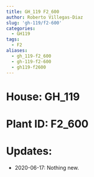 ```yaml
---
title: GH_119 F2_600
author: Roberto Villegas-Diaz
slug: 'gh-119/f2-600'
categories:
  - GH119
tags:
  - F2
aliases:
  - gh_119-f2_600
  - gh-119-f2-600
  - gh119-f2600
---
```


# **House**: GH_119
# **Plant ID**: F2_600
# **Updates**: 
 - 2020-06-17: Nothing new.
